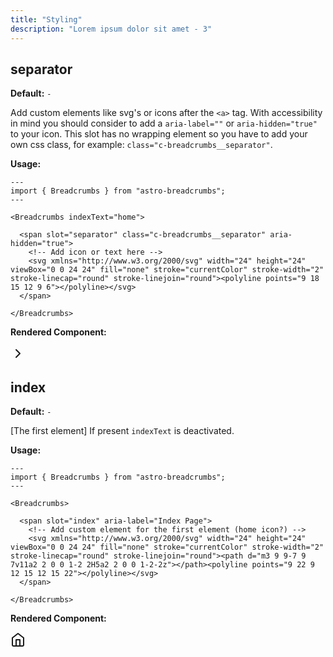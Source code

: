 ```yaml
---
title: "Styling"
description: "Lorem ipsum dolor sit amet - 3"
---
```




## separator

**Default:** `-`

Add custom elements like svg's or icons after the `<a>` tag. With accessibility in mind you should consider to add a `aria-label=""` or `aria-hidden="true"` to your icon. This slot has no wrapping element so you have to add your own css class, for example: `class="c-breadcrumbs__separator"`.

**Usage:**

```astro
---
import { Breadcrumbs } from "astro-breadcrumbs";
---

<Breadcrumbs indexText="home">

  <span slot="separator" class="c-breadcrumbs__separator" aria-hidden="true">
    <!-- Add icon or text here -->
    <svg xmlns="http://www.w3.org/2000/svg" width="24" height="24" viewBox="0 0 24 24" fill="none" stroke="currentColor" stroke-width="2" stroke-linecap="round" stroke-linejoin="round"><polyline points="9 18 15 12 9 6"></polyline></svg>
  </span>

</Breadcrumbs>
```

**Rendered Component:**

<Breadcrumbs indexText="home">

  <span slot="separator" class="c-breadcrumbs__separator" aria-hidden="true">
    <svg xmlns="http://www.w3.org/2000/svg" width="24" height="24" viewBox="0 0 24 24" fill="none" stroke="currentColor" stroke-width="2" stroke-linecap="round" stroke-linejoin="round"><polyline points="9 18 15 12 9 6"></polyline></svg>
  </span>

</Breadcrumbs>

## index

**Default:** `-`

[The first element] If present `indexText` is deactivated.

**Usage:**

```astro
---
import { Breadcrumbs } from "astro-breadcrumbs";
---

<Breadcrumbs>

  <span slot="index" aria-label="Index Page">
    <!-- Add custom element for the first element (home icon?) -->
    <svg xmlns="http://www.w3.org/2000/svg" width="24" height="24" viewBox="0 0 24 24" fill="none" stroke="currentColor" stroke-width="2" stroke-linecap="round" stroke-linejoin="round"><path d="m3 9 9-7 9 7v11a2 2 0 0 1-2 2H5a2 2 0 0 1-2-2z"></path><polyline points="9 22 9 12 15 12 15 22"></polyline></svg>
  </span>

</Breadcrumbs>
```

**Rendered Component:**

<Breadcrumbs>

  <span slot="index" aria-label="Index Page">
    <svg xmlns="http://www.w3.org/2000/svg" width="24" height="24" viewBox="0 0 24 24" fill="none" stroke="currentColor" stroke-width="2" stroke-linecap="round" stroke-linejoin="round"><path d="m3 9 9-7 9 7v11a2 2 0 0 1-2 2H5a2 2 0 0 1-2-2z"></path><polyline points="9 22 9 12 15 12 15 22"></polyline></svg>
  </span>

</Breadcrumbs>